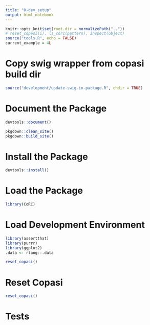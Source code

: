 ```yaml
---
title: "0-dev_setup"
output: html_notebook
---
```


```r
knitr::opts_knit$set(root.dir = normalizePath(".."))
# reset_copasi(i), ls_corc(pattern), inspect(object)
source("tools.R", echo = FALSE)
current_example = 4L
```

# Copy swig wrapper from copasi build dir

```r
source("development/update-swig-in-package.R", chdir = TRUE)
```

# Document the Package

```r
devtools::document()
```
```r
pkgdown::clean_site()
pkgdown::build_site()
```

# Install the Package

```r
devtools::install()
```

# Load the Package

```r
library(CoRC)
```

# Load Development Environment

```r
library(assertthat)
library(purrr)
library(ggplot2)
.data <- rlang::.data

reset_copasi()
```

# Reset Copasi

```r
reset_copasi()
```

# Tests

```r

```

